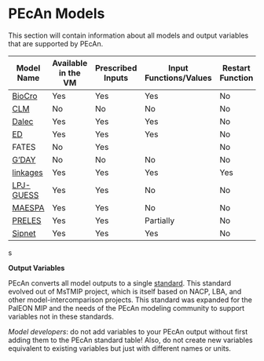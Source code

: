 # PEcAn Models

This section will contain information about all models and output variables that are supported by PEcAn.

| Model Name | Available in the VM | Prescribed Inputs | Input Functions/Values | Restart Function |
| -- | -- | -- | -- | -- |
| [BioCro](#BioCro) | Yes | Yes | Yes| No |
| [CLM](#CLM) | No | No | No| No |
| [Dalec](#DALEC) | Yes | Yes | Yes| No |
| [ED](#ED) | Yes | Yes | Yes| No |
| FATES | No | Yes | | No|
| [G'DAY](#GDAY) | No | No | No| No |
| [linkages](#LINKAGES) | Yes | Yes | Yes| Yes |
| [LPJ-GUESS](#LPJ-GUESS) | Yes | Yes | No | No |
| [MAESPA](#MAESPA) | Yes | Yes | No | No |
| [PRELES](#PRELES) | Yes | Yes | Partially | No |
| [Sipnet](#Sipnet) | Yes | Yes | Yes| No |
s

**Output Variables**

PEcAn converts all model outputs to a single [standard](variables.md). This standard evolved out of MsTMIP project, which is itself based on NACP, LBA, and other model-intercomparison projects. This standard was expanded for the PalEON MIP and the needs of the PEcAn modeling community to support variables not in these standards.

_Model developers_: do not add variables to your PEcAn output without first adding them to the PEcAn standard table! Also, do not create new variables equivalent to existing variables but just with different names or units. 

